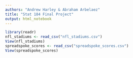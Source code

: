 ```yaml
---
authors: "Andrew Harley & Abraham Arbelaez"
title: "Stat 184 Final Project"
output: html_notebook
---
```


```r
library(readr)
nfl_stadiums <- read_csv("nfl_stadiums.csv")
View(nfl_stadiums)
spreadspoke_scores <- read_csv("spreadspoke_scores.csv")
View(spreadspoke_scores)
```